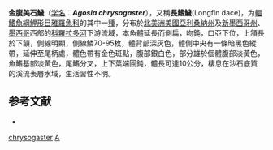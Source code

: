 {{Speciesbox
| taxon = Agosia chrysogaster
| status = LC
| status_system = IUCN3.1
| binomial_authority = [[Girard|Girard]], 1856
| synonyms = *''Hyborhynchus siderius''<br /><small>Cope, 1875</small>
*''Rhinichthys chrysogaster''<br /><small>Girard, 1856</small>
}}

'''金腹美石鱥'''（[[学名|学名]]：'''''Agosia chrysogaster'''''），又稱'''長鰭鱥'''(Longfin dace)，为[[輻鰭魚綱|輻鰭魚綱]][[鯉形目|鯉形目]][[雅羅魚科|雅羅魚科]]的其中一[[種|種]]，分布於[[北美洲|北美洲]][[美國|美國]][[亞利桑納州|亞利桑納州]]及[[新墨西哥州|新墨西哥州]]、[[墨西哥|墨西哥]]西部的[[科羅拉多河|科羅拉多河]]下游流域，本魚體延長而側扁，吻鈍，口亞下位，上頷長於下頷，側線明顯，側線鱗70-95枚，體背部深灰色，體側中央有一條暗黑色縱帶，延伸至尾柄處，體色帶有金色斑點，腹部銀白色，部分雄於個體腹部淡黃色，魚鰭基部淡黃色，尾鰭分叉，上下葉端圓鈍，體長可達10公分，棲息在沙石底質的溪流表層水域，生活習性不明。

==参考文献==
*{{FishBase_species|genus=Agosia|species=chrysogaster|year=2011|month=12}}

{{Taxonbar}}
[[Category:長鰭鱥屬|chrysogaster]]
[[Category:1856年描述的魚類|A]]

{{Cypriniformes-stub}}